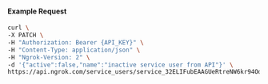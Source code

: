 
#### Example Request

```bash
curl \
-X PATCH \
-H "Authorization: Bearer {API_KEY}" \
-H "Content-Type: application/json" \
-H "Ngrok-Version: 2" \
-d '{"active":false,"name":"inactive service user from API"}' \
https://api.ngrok.com/service_users/service_32ELIFubEAAGUeRtreNW6kr94Od
```
